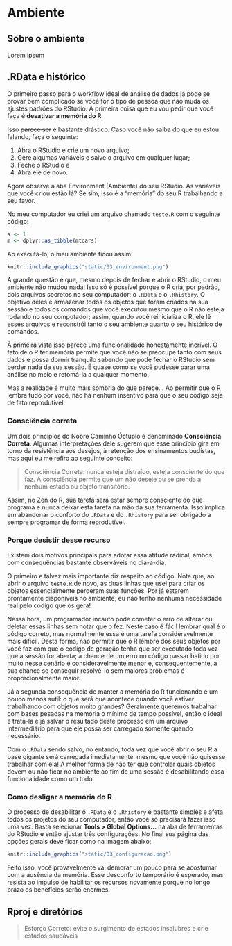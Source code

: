 # Ambiente

## Sobre o ambiente

Lorem ipsum

## .RData e histórico

O primeiro passo para o workflow ideal de análise de dados já pode se provar bem
complicado se você for o tipo de pessoa que não muda os ajustes padrões do
RStudio. A primeira coisa que eu vou pedir que você faça é
**desativar a memória do R**.

Isso ~~parece ser~~ é bastante drástico. Caso você não saiba do que eu estou
falando, faça o seguinte:

1. Abra o RStudio e crie um novo arquivo;
2. Gere algumas variáveis e salve o arquivo em qualquer lugar;
3. Feche o RStudio e
4. Abra ele de novo.

Agora observe a aba Environment (Ambiente) do seu RStudio. As variáveis que você
criou estão lá? Se sim, isso é a "memória" do seu R trabalhando a seu favor.

No meu computador eu criei um arquivo chamado `teste.R` com o seguinte código:

```r
a <- 1
m <- dplyr::as_tibble(mtcars)
```

Ao executá-lo, o meu ambiente ficou assim:

```r
knitr::include_graphics("static/03_environment.png")
```

A grande questão é que, mesmo depois de fechar e abrir o RStudio, o meu ambiente
não mudou nada! Isso só é possível porque o R cria, por padrão, dois arquivos
secretos no seu computador: o `.RData` e o `.Rhistory`. O objetivo deles é
armazenar todos os objetos que foram criados na sua sessão e todos os comandos
que você executou mesmo que o R não esteja rodando no seu computador; assim,
quando você reinicializa o R, ele lê esses arquivos e reconstrói tanto o seu
ambiente quanto o seu histórico de comandos.

À primeira vista isso parece uma funcionalidade honestamente incrível. O fato
de o R ter memória permite que você não se preocupe tanto com seus dados e
possa dormir tranquilo sabendo que pode fechar o RStudio sem perder nada da
sua sessão. É quase como se você pudesse parar uma análise no meio e retomá-la
a qualquer momento.

Mas a realidade é muito mais sombria do que parece... Ao permitir que o R
lembre tudo por você, não há nenhum insentivo para que o seu código seja
de fato reprodutível.

### Consciência correta

Um dois princípios do Nobre Caminho Óctuplo é denominado **Consciência Correta**.
Algumas interpretações dele sugerem que esse princípio gira em torno da
resistência aos desejos, à retenção dos ensinamentos budistas, mas aqui
eu me refiro ao seguinte conceito:

> Consciência Correta: nunca esteja distraído, esteja consciente do que faz.
A consciência permite que um não deseje ou se prenda a nenhum estado ou
objeto transitório.

Assim, no Zen do R, sua tarefa será estar sempre consciente do que programa
e nunca deixar esta tarefa na mão da sua ferramenta. Isso implica em abandonar
o conforto do `.RData` e do `.Rhistory` para ser obrigado a sempre programar
de forma reprodutível.

### Porque desistir desse recurso

Existem dois motivos principais para adotar essa atitude radical, ambos com
consequências bastante observáveis no dia-a-dia.

O primeiro e talvez mais importante diz respeito ao código. Note que, ao abrir
o arquivo `teste.R` de novo, as duas linhas que usei para criar os objetos
essencialmente perderam suas funções. Por já estarem prontamente disponíveis
no ambiente, eu não tenho nenhuma necessidade real pelo código que os gera!

Nessa hora, um programador incauto pode cometer o erro de alterar ou deletar
essas linhas sem notar que o fez. Neste caso é fácil lembrar qual é o
código correto, mas normalmente essa é uma tarefa consideravelmente mais
difícil. Desta forma, não permitir que o R lembre dos seus objetos por você
faz com que o código de geração tenha que ser executado toda vez que a sessão
for aberta; a chance de um erro no código passar batido por muito nesse cenário
é consideravelmente menor e, consequentemente, a sua chance se conseguir
resolvê-lo sem maiores problemas é proporcionalmente maior.

Já a segunda consequência de manter a memória do R funcionando é um pouco
menos sutil: o que será que acontece quando você estiver trabalhando com
objetos muito grandes? Geralmente queremos trabalhar com bases pesadas
na memória o mínimo de tempo possível, então o ideal é tratá-la e já salvar
o resultado deste processo em um arquivo intermediário para que ele possa
ser carregado somente quando necessário.

Com o `.RData` sendo salvo, no entando, toda vez que você abrir o seu R a base
gigante será carregada imediatamente, mesmo que você não quisesse trabalhar com
ela! A melhor forma de não ter que controlar quais objetos devem ou não ficar
no ambiente ao fim de uma sessão é desabilitando essa funcionalidade como um
todo.

### Como desligar a memória do R

O processo de desabilitar o `.RData` e o `.Rhistory` é bastante simples e afeta
todos os projetos do seu computador, então você só precisará fazer isso uma vez.
Basta selecionar **Tools > Global Options...** na aba de ferramentas do RStudio
e então ajustar três configurações. No final sua página das opções gerais deve
ficar como na imagem abaixo:

```r
knitr::include_graphics("static/03_configuracao.png")
```

Feito isso, você provavelmente vai demorar um pouco para se acostumar com a
ausência da memória. Esse desconforto temporário é esperado, mas resista ao
impulso de habilitar os recursos novamente porque no longo prazo os benefícios
serão enormes.

## Rproj e diretórios

> Esforço Correto: evite o surgimento de estados insalubres e crie estados saudáveis

